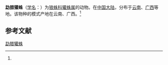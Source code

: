 {{Speciesbox
| name = 勐腊獾蛛
| status = 
| status_system = 
| image = 
| genus = Trochosa
| species = menglaensis
| authority = (Yin et al, 1995)<ref name='id13939'>{{cite web| url =http://www.bioinfo.cn/db05/BjdwSpecies.php?action=view&id=13939| title =勐腊獾蛛| work =《中国动物物种编目数据库》| publisher =中国科学院微生物研究所| author =中国科学院动物研究所| accessdate =2009-04-28| deadurl =yes| archiveurl =https://web.archive.org/web/20131203122335/http://www.bioinfo.cn/db05/BjdwSpecies.php?action=view| archivedate =2013-12-03}}</ref>
}}

'''勐腊獾蛛'''（[[学名|学名]]：{{lang|la|''Trochosa menglaensis''}}）为[[狼蛛科|狼蛛科]][[獾蛛属|獾蛛属]]的动物。在[[中国大陆|中国大陆]]，分布于[[云南|云南]]、[[广西|广西]]等地。该物种的模式产地在云南、广西。<ref name='id13939'/>

== 参考文献 ==
{{reflist}}

{{Wikispecies|Trochosa menglaensis}}
{{Taxonbar|from=Q2259442}}

[[Category:獾蛛属|勐腊獾蛛]]


{{蜘蛛小作品}}